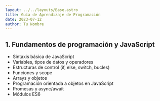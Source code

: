 ```yaml
---
layout: ../../layouts/Base.astro
title: Guía de Aprendizaje de Programación
date: 2023-07-12
author: Tu Nombre
---
```


## 1. Fundamentos de programación y JavaScript

- Sintaxis básica de JavaScript
- Variables, tipos de datos y operadores
- Estructuras de control (if, else, switch, bucles)
- Funciones y scope
- Arrays y objetos
- Programación orientada a objetos en JavaScript
- Promesas y async/await
- Módulos ES6
